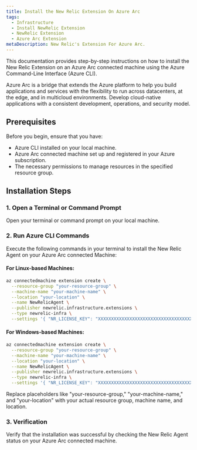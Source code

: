 ```yaml
---
title: Install the New Relic Extension On Azure Arc
tags:
  - Infrastructure
  - Install NewRelic Extension
  - NewRelic Extension
  - Azure Arc Extension
metaDescription: New Relic's Extension For Azure Arc.
---
```


This documentation provides step-by-step instructions on how to install the New Relic Extension on an Azure Arc connected machine using the Azure Command-Line Interface (Azure CLI).

<CollapserGroup>
  <Collapser
    id="verbose-with-manifest"
    title="What Is Azure Arc?"
  >
    Azure Arc is a bridge that extends the Azure platform to help you build applications and services with the flexibility to run across datacenters, at the edge, and in multicloud environments. Develop cloud-native applications with a consistent development, operations, and security model.
  </Collapser>
</CollapserGroup>

## Prerequisites

Before you begin, ensure that you have:

- Azure CLI installed on your local machine.
- Azure Arc connected machine set up and registered in your Azure subscription.
- The necessary permissions to manage resources in the specified resource group.

## Installation Steps

### 1. Open a Terminal or Command Prompt

Open your terminal or command prompt on your local machine.

### 2. Run Azure CLI Commands

Execute the following commands in your terminal to install the New Relic Agent on your Azure Arc connected Machine:

#### For Linux-based Machines:

```bash
az connectedmachine extension create \
  --resource-group "your-resource-group" \
  --machine-name "your-machine-name" \
  --location "your-location" \
  --name NewRelicAgent \
  --publisher newrelic.infrastructure.extensions \
  --type newrelic-infra \
  --settings '{ "NR_LICENSE_KEY": "XXXXXXXXXXXXXXXXXXXXXXXXXXXXXXXXXXXX" }'
```

#### For Windows-based Machines:

```bash
az connectedmachine extension create \
  --resource-group "your-resource-group" \
  --machine-name "your-machine-name" \
  --location "your-location" \
  --name NewRelicAgent \
  --publisher newrelic.infrastructure.extensions \
  --type newrelic-infra \
  --settings '{ "NR_LICENSE_KEY": "XXXXXXXXXXXXXXXXXXXXXXXXXXXXXXXXXXXX" }'
```
Replace placeholders like "your-resource-group," "your-machine-name," and "your-location" with your actual resource group, machine name, and location.

### 3. Verification
Verify that the installation was successful by checking the New Relic Agent status on your Azure Arc connected machine.
